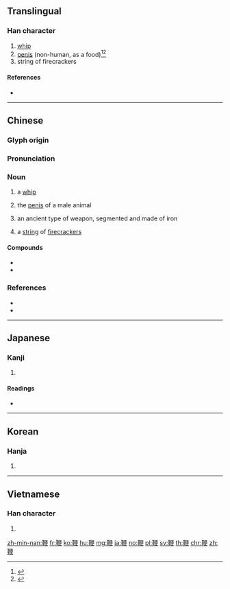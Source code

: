 {{character info/new}}
==Translingual==

===Han character===
{{Han char|rn=177|rad=革|as=09|sn=18|four=41546|canj=TJOMK}}

# [[whip]]
# [[penis]] (non-human, as a food)<ref>{{cite-web|url=http://www.mdbg.net/chindict/chindict.php?page=worddict&wdrst=0&wdqb=%E9%9E%AD |title=Word dictionary - 鞭 - MDBG English to Chinese dictionary |publisher=Mdbg.net |date= |accessdate=2016-03-01}}</ref><ref>{{cite-web|url=http://translate.academic.ru/%E9%9E%AD/zh/xx/ |title=鞭 — с китайского на все языки |publisher=Translate.academic.ru |date= |accessdate=2016-03-01}}</ref>
# string of firecrackers

====References====

<references />
* {{Han ref|kx=1390.090|dkj=42937|dj=1904.300|hdz=74343.060|uh=97AD|ud=38829|bh=C340|bd=49984}}

----

==Chinese==
{{zh-forms}}

===Glyph origin===
{{Han etym}}

===Pronunciation===
{{zh-pron
|m=biān
|c=bin1
|h=pfs=piên
|md=
|mn=pian/piⁿ
|w=
|mc=y
|oc=y
|cat=n
}}

===Noun===
{{zh-noun}}

# a [[whip]]
#: {{zh-x|皮鞭|leather whip}}
# the [[penis]] of a male animal
#: {{zh-x|牛鞭|bull pizzle}}
# an ancient type of weapon, segmented and made of iron
#: {{zh-l|鋼鞭}}
# a [[string]] of [[firecrackers]]
#: {{zh-l|鞭炮}}

====Compounds====
* {{zh-l|鐵鞭草|tr=tiěbiāncǎo}}
* {{zh-l|鐵馬鞭|tr=tiěmǎbiān}}

===References===
* {{R:twedu|A04521}}
* {{R:cedict}}

{{zh-cat|Anatomy|Weapons}}

----

==Japanese==

===Kanji===
{{ja-kanji|grade=|rs=革09}}

# {{defn|lang=ja|sort=革09}}

====Readings====
* {{ja-readings|goon=[[へん]] (hen)|kanon=[[へん]] (hen)|kanyoon=[[べん]] (ben)|kun=[[むち]] (muchi), [[むちうつ]] (muchiutsu)}}

----

==Korean==

===Hanja===
{{ko-hanja|hangeul=편|eumhun=|rv=pyeon|mr=p'yŏn|y=phyen}}

# {{defn|lang=ko|sort=革09}}

----

==Vietnamese==

===Han character===
{{vi-hantu|[[tiên]], [[tiệm]]|rs=革09}}

# {{defn|lang=vi|sort=革09}}

[[zh-min-nan:鞭]]
[[fr:鞭]]
[[ko:鞭]]
[[hu:鞭]]
[[mg:鞭]]
[[ja:鞭]]
[[no:鞭]]
[[pl:鞭]]
[[sv:鞭]]
[[th:鞭]]
[[chr:鞭]]
[[zh:鞭]]